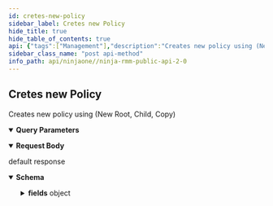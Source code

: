 ```yaml
---
id: cretes-new-policy
sidebar_label: Cretes new Policy
hide_title: true
hide_table_of_contents: true
api: {"tags":["Management"],"description":"Creates new policy using (New Root, Child, Copy)","operationId":"createPolicy","parameters":[{"name":"mode","in":"query","description":"Policy creation mode","schema":{"type":"string","enum":["NEW","CHILD","COPY"]}},{"name":"templatePolicyId","in":"query","description":"Template Policy identifier","schema":{"type":"integer","format":"int32"}}],"requestBody":{"content":{"application/json":{"schema":{"type":"object","properties":{"parentPolicyId":{"type":"integer","description":"Parent Policy identifier","format":"int32"},"name":{"type":"string","description":"Name"},"description":{"type":"string","description":"Description"},"nodeClass":{"type":"string","description":"Node Class","enum":["WINDOWS_SERVER","WINDOWS_WORKSTATION","LINUX_WORKSTATION","MAC","ANDROID","VMWARE_VM_HOST","VMWARE_VM_GUEST","HYPERV_VMM_HOST","HYPERV_VMM_GUEST","LINUX_SERVER","MAC_SERVER","CLOUD_MONITOR_TARGET","NMS_SWITCH","NMS_ROUTER","NMS_FIREWALL","NMS_PRIVATE_NETWORK_GATEWAY","NMS_PRINTER","NMS_SCANNER","NMS_DIAL_MANAGER","NMS_WAP","NMS_IPSLA","NMS_COMPUTER","NMS_VM_HOST","NMS_APPLIANCE","NMS_OTHER","NMS_SERVER","NMS_PHONE","NMS_VIRTUAL_MACHINE","NMS_NETWORK_MANAGEMENT_AGENT"]},"enabled":{"type":"boolean","description":"Policy Enabled Flag","default":true}}}}}},"responses":{"default":{"description":"default response","content":{"application/json":{"schema":{"type":"object","properties":{"id":{"type":"integer","description":"Policy identifier","format":"int32"},"parentPolicyId":{"type":"integer","description":"Parent Policy identifier","format":"int32"},"name":{"type":"string","description":"Name"},"description":{"type":"string","description":"Description"},"nodeClass":{"type":"string","description":"Node Class","enum":["WINDOWS_SERVER","WINDOWS_WORKSTATION","LINUX_WORKSTATION","MAC","ANDROID","VMWARE_VM_HOST","VMWARE_VM_GUEST","HYPERV_VMM_HOST","HYPERV_VMM_GUEST","LINUX_SERVER","MAC_SERVER","CLOUD_MONITOR_TARGET","NMS_SWITCH","NMS_ROUTER","NMS_FIREWALL","NMS_PRIVATE_NETWORK_GATEWAY","NMS_PRINTER","NMS_SCANNER","NMS_DIAL_MANAGER","NMS_WAP","NMS_IPSLA","NMS_COMPUTER","NMS_VM_HOST","NMS_APPLIANCE","NMS_OTHER","NMS_SERVER","NMS_PHONE","NMS_VIRTUAL_MACHINE","NMS_NETWORK_MANAGEMENT_AGENT"]},"updated":{"type":"number","description":"Last update timestamp","format":"double"},"nodeClassDefault":{"type":"boolean","description":"Is Default Policy for Node Class"},"tags":{"type":"array","description":"Tags","items":{"type":"string","description":"Tags"}},"fields":{"type":"object","additionalProperties":{"type":"object","description":"Custom Fields"},"description":"Custom Fields"}},"description":"Assigned policy ID (overrides organization policy mapping)"}}}}},"method":"post","path":"/api/v2/policies","servers":[{"url":"https://eu.ninjarmm.com","description":"EU instance"},{"url":"https://app.ninjarmm.com","description":"US instance"},{"url":"https://oc.ninjarmm.com","description":"Oceania instance"}],"security":[{"oauth2":["monitoring","Management","control"]},{"sessionKey":["monitoring","Management","control"]},{"bearer":["monitoring","Management","control"]}],"securitySchemes":{"oauth2":{"type":"oauth2","flows":{"authorizationCode":{"authorizationUrl":"/ws/oauth/authorize","tokenUrl":"/ws/oauth/token","scopes":{"monitoring":"Monitoring APIs","Management":"Management APIs"}},"clientCredentials":{"tokenUrl":"/ws/oauth/token","scopes":{"monitoring":"Monitoring APIs","Management":"Management APIs"}}}},"sessionKey":{"type":"apiKey","name":"sessionKey","in":"cookie"},"bearer":{"type":"http","scheme":"bearer"}},"jsonRequestBodyExample":{"parentPolicyId":0,"name":"string","description":"string","nodeClass":"WINDOWS_SERVER","enabled":true},"info":{"title":"Ninja RMM Public API 2.0","description":"Ninja RMM Public API documentation. <br><br>\nSee also: <br> \n<a href=\"https://resources.ninjarmm.com/API/Ninja+RMM+Public+API+v2.0.5+Device+Filter+Syntax.pdf\">Device Filter syntax</a><br>\n<a href=\"https://resources.ninjarmm.com/API/Ninja+RMM+Public+API+v2.0.5+Webhooks.pdf\">Webhooks</a>","contact":{"email":"api@ninjarmm.com"},"version":"2.0.9-draft"},"postman":{"name":"Cretes new Policy","description":{"content":"Creates new policy using (New Root, Child, Copy)","type":"text/plain"},"url":{"path":["api","v2","policies"],"host":["{{baseUrl}}"],"query":[{"disabled":false,"description":{"content":"Policy creation mode","type":"text/plain"},"key":"mode","value":""},{"disabled":false,"description":{"content":"Template Policy identifier","type":"text/plain"},"key":"templatePolicyId","value":""}],"variable":[]},"header":[{"key":"Content-Type","value":"application/json"},{"key":"Accept","value":"application/json"}],"method":"POST","body":{"mode":"raw","raw":"\"\"","options":{"raw":{"language":"json"}}}}}
sidebar_class_name: "post api-method"
info_path: api/ninjaone//ninja-rmm-public-api-2-0
---
```



## Cretes new Policy



Creates new policy using (New Root, Child, Copy)

<details style={{"marginBottom":"1rem"}} data-collapsed={false} open={true}><summary style={{}}><strong>Query Parameters</strong></summary><div><ul><ParamsItem className={"paramsItem"} param={{"name":"mode","in":"query","description":"Policy creation mode","schema":{"type":"string","enum":["NEW","CHILD","COPY"]}}}></ParamsItem><ParamsItem className={"paramsItem"} param={{"name":"templatePolicyId","in":"query","description":"Template Policy identifier","schema":{"type":"integer","format":"int32"}}}></ParamsItem></ul></div></details><details style={{}} data-collapsed={false} open={true}><summary style={{"textAlign":"left"}}><strong>Request Body</strong></summary><div style={{"textAlign":"left","marginLeft":"1rem"}}></div><ul style={{"marginLeft":"1rem"}}><SchemaItem collapsible={false} name={"parentPolicyId"} required={false} schemaDescription={"Parent Policy identifier"} schemaName={"int32"} qualifierMessage={undefined}></SchemaItem><SchemaItem collapsible={false} name={"name"} required={false} schemaDescription={"Name"} schemaName={"string"} qualifierMessage={undefined}></SchemaItem><SchemaItem collapsible={false} name={"description"} required={false} schemaDescription={"Description"} schemaName={"string"} qualifierMessage={undefined}></SchemaItem><SchemaItem collapsible={false} name={"nodeClass"} required={false} schemaDescription={"Node Class"} schemaName={"string"} qualifierMessage={"**Possible values:** [`WINDOWS_SERVER`, `WINDOWS_WORKSTATION`, `LINUX_WORKSTATION`, `MAC`, `ANDROID`, `VMWARE_VM_HOST`, `VMWARE_VM_GUEST`, `HYPERV_VMM_HOST`, `HYPERV_VMM_GUEST`, `LINUX_SERVER`, `MAC_SERVER`, `CLOUD_MONITOR_TARGET`, `NMS_SWITCH`, `NMS_ROUTER`, `NMS_FIREWALL`, `NMS_PRIVATE_NETWORK_GATEWAY`, `NMS_PRINTER`, `NMS_SCANNER`, `NMS_DIAL_MANAGER`, `NMS_WAP`, `NMS_IPSLA`, `NMS_COMPUTER`, `NMS_VM_HOST`, `NMS_APPLIANCE`, `NMS_OTHER`, `NMS_SERVER`, `NMS_PHONE`, `NMS_VIRTUAL_MACHINE`, `NMS_NETWORK_MANAGEMENT_AGENT`]"}></SchemaItem><SchemaItem collapsible={false} name={"enabled"} required={false} schemaDescription={"Policy Enabled Flag"} schemaName={"boolean"} qualifierMessage={undefined}></SchemaItem></ul></details><div><ApiTabs><TabItem label={"default"} value={"default"}><div>

default response

</div><div><details style={{}} data-collapsed={false} open={true}><summary style={{"textAlign":"left"}}><strong>Schema</strong></summary><div style={{"textAlign":"left","marginLeft":"1rem"}}></div><ul style={{"marginLeft":"1rem"}}><SchemaItem collapsible={false} name={"id"} required={false} schemaDescription={"Policy identifier"} schemaName={"int32"} qualifierMessage={undefined}></SchemaItem><SchemaItem collapsible={false} name={"parentPolicyId"} required={false} schemaDescription={"Parent Policy identifier"} schemaName={"int32"} qualifierMessage={undefined}></SchemaItem><SchemaItem collapsible={false} name={"name"} required={false} schemaDescription={"Name"} schemaName={"string"} qualifierMessage={undefined}></SchemaItem><SchemaItem collapsible={false} name={"description"} required={false} schemaDescription={"Description"} schemaName={"string"} qualifierMessage={undefined}></SchemaItem><SchemaItem collapsible={false} name={"nodeClass"} required={false} schemaDescription={"Node Class"} schemaName={"string"} qualifierMessage={"**Possible values:** [`WINDOWS_SERVER`, `WINDOWS_WORKSTATION`, `LINUX_WORKSTATION`, `MAC`, `ANDROID`, `VMWARE_VM_HOST`, `VMWARE_VM_GUEST`, `HYPERV_VMM_HOST`, `HYPERV_VMM_GUEST`, `LINUX_SERVER`, `MAC_SERVER`, `CLOUD_MONITOR_TARGET`, `NMS_SWITCH`, `NMS_ROUTER`, `NMS_FIREWALL`, `NMS_PRIVATE_NETWORK_GATEWAY`, `NMS_PRINTER`, `NMS_SCANNER`, `NMS_DIAL_MANAGER`, `NMS_WAP`, `NMS_IPSLA`, `NMS_COMPUTER`, `NMS_VM_HOST`, `NMS_APPLIANCE`, `NMS_OTHER`, `NMS_SERVER`, `NMS_PHONE`, `NMS_VIRTUAL_MACHINE`, `NMS_NETWORK_MANAGEMENT_AGENT`]"}></SchemaItem><SchemaItem collapsible={false} name={"updated"} required={false} schemaDescription={"Last update timestamp"} schemaName={"double"} qualifierMessage={undefined}></SchemaItem><SchemaItem collapsible={false} name={"nodeClassDefault"} required={false} schemaDescription={"Is Default Policy for Node Class"} schemaName={"boolean"} qualifierMessage={undefined}></SchemaItem><SchemaItem collapsible={false} name={"tags"} required={false} schemaDescription={"Tags"} schemaName={"string[]"} qualifierMessage={undefined}></SchemaItem><SchemaItem collapsible={true} className={"schemaItem"}><details style={{}}><summary style={{}}><strong>fields</strong><span style={{"opacity":"0.6"}}> object</span></summary><div style={{"marginLeft":"1rem"}}><div style={{"marginTop":".5rem","marginBottom":".5rem"}}>

Custom Fields

</div></div></details></SchemaItem></ul></details></div></TabItem></ApiTabs></div>
      